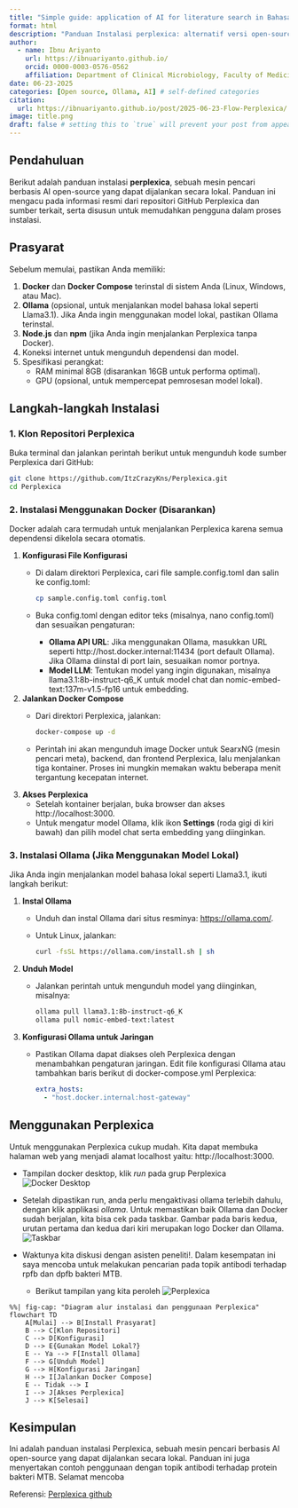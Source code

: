 ```yaml
---
title: "Simple guide: application of AI for literature search in Bahasa"
format: html
description: "Panduan Instalasi perplexica: alternatif versi open-source untuk perplexity"
author:
  - name: Ibnu Ariyanto
    url: https://ibnuariyanto.github.io/
    orcid: 0000-0003-0576-0562
    affiliation: Department of Clinical Microbiology, Faculty of Medicine, Universitas Indonesia
date: 06-23-2025
categories: [Open source, Ollama, AI] # self-defined categories
citation: 
  url: https://ibnuariyanto.github.io/post/2025-06-23-Flow-Perplexica/ 
image: title.png
draft: false # setting this to `true` will prevent your post from appearing on your listing page until you're ready!
---
```


## Pendahuluan

Berikut adalah panduan instalasi **perplexica**, sebuah mesin pencari berbasis AI open-source yang dapat dijalankan secara lokal. Panduan ini mengacu pada informasi resmi dari repositori GitHub Perplexica dan sumber terkait, serta disusun untuk memudahkan pengguna dalam proses instalasi.

## Prasyarat

Sebelum memulai, pastikan Anda memiliki:

1. **Docker** dan **Docker Compose** terinstal di sistem Anda (Linux, Windows, atau Mac).
2. **Ollama** (opsional, untuk menjalankan model bahasa lokal seperti Llama3.1). Jika Anda ingin menggunakan model lokal, pastikan Ollama terinstal.
3. **Node.js** dan **npm** (jika Anda ingin menjalankan Perplexica tanpa Docker).
4. Koneksi internet untuk mengunduh dependensi dan model.
5. Spesifikasi perangkat:
   - RAM minimal 8GB (disarankan 16GB untuk performa optimal).
   - GPU (opsional, untuk mempercepat pemrosesan model lokal).

## Langkah-langkah Instalasi

### 1. Klon Repositori Perplexica

Buka terminal dan jalankan perintah berikut untuk mengunduh kode sumber Perplexica dari GitHub:

```bash
git clone https://github.com/ItzCrazyKns/Perplexica.git
cd Perplexica
```

### 2. Instalasi Menggunakan Docker (Disarankan)

Docker adalah cara termudah untuk menjalankan Perplexica karena semua dependensi dikelola secara otomatis.

1. **Konfigurasi File Konfigurasi**
   - Di dalam direktori Perplexica, cari file sample.config.toml dan salin ke config.toml:
     ```bash
     cp sample.config.toml config.toml
     ```
   - Buka config.toml dengan editor teks (misalnya, nano config.toml) dan sesuaikan pengaturan:
     - **Ollama API URL**: Jika menggunakan Ollama, masukkan URL seperti http://host.docker.internal:11434 (port default Ollama). Jika Ollama diinstal di port lain, sesuaikan nomor portnya.
     - **Model LLM**: Tentukan model yang ingin digunakan, misalnya llama3.1:8b-instruct-q6_K untuk model chat dan nomic-embed-text:137m-v1.5-fp16 untuk embedding.

2. **Jalankan Docker Compose**
   - Dari direktori Perplexica, jalankan:
     ```bash
     docker-compose up -d
     ```
   - Perintah ini akan mengunduh image Docker untuk SearxNG (mesin pencari meta), backend, dan frontend Perplexica, lalu menjalankan tiga kontainer. Proses ini mungkin memakan waktu beberapa menit tergantung kecepatan internet.

3. **Akses Perplexica**
   - Setelah kontainer berjalan, buka browser dan akses http://localhost:3000.
   - Untuk mengatur model Ollama, klik ikon **Settings** (roda gigi di kiri bawah) dan pilih model chat serta embedding yang diinginkan.

### 3. Instalasi Ollama (Jika Menggunakan Model Lokal)

Jika Anda ingin menjalankan model bahasa lokal seperti Llama3.1, ikuti langkah berikut:

1. **Instal Ollama**
   - Unduh dan instal Ollama dari situs resminya: [https://ollama.com/](https://ollama.com/).
   - Untuk Linux, jalankan:
     ```bash
     curl -fsSL https://ollama.com/install.sh | sh
     ```

2. **Unduh Model**
   - Jalankan perintah untuk mengunduh model yang diinginkan, misalnya:
     ```bash
     ollama pull llama3.1:8b-instruct-q6_K
     ollama pull nomic-embed-text:latest
     ```

3. **Konfigurasi Ollama untuk Jaringan**
   - Pastikan Ollama dapat diakses oleh Perplexica dengan menambahkan pengaturan jaringan. Edit file konfigurasi Ollama atau tambahkan baris berikut di docker-compose.yml Perplexica:
     ```yaml
     extra_hosts:
       - "host.docker.internal:host-gateway"
     ```

## Menggunakan Perplexica

Untuk menggunakan Perplexica cukup mudah. Kita dapat membuka halaman web yang menjadi alamat localhost yaitu: http://localhost:3000.

- Tampilan docker desktop, klik *run* pada grup Perplexica
  ![Docker Desktop](docker-desktop.png)

- Setelah dipastikan run, anda perlu mengaktivasi ollama terlebih dahulu, dengan klik applikasi *ollama*. Untuk memastikan baik Ollama dan Docker sudah berjalan, kita bisa cek pada taskbar. Gambar pada baris kedua, urutan pertama dan kedua dari kiri merupakan logo Docker dan Ollama.
  ![Taskbar](taskbar.png)

- Waktunya kita diskusi dengan asisten peneliti!. Dalam kesempatan ini saya mencoba untuk melakukan pencarian pada topik antibodi terhadap rpfb dan dpfb bakteri MTB.
  - Berikut tampilan yang kita peroleh
    ![Perplexica](perplexica-search.png)

```mermaid
%%| fig-cap: "Diagram alur instalasi dan penggunaan Perplexica"
flowchart TD
    A[Mulai] --> B[Install Prasyarat]
    B --> C[Klon Repositori]
    C --> D[Konfigurasi]
    D --> E{Gunakan Model Lokal?}
    E -- Ya --> F[Install Ollama]
    F --> G[Unduh Model]
    G --> H[Konfigurasi Jaringan]
    H --> I[Jalankan Docker Compose]
    E -- Tidak --> I
    I --> J[Akses Perplexica]
    J --> K[Selesai]
```

## Kesimpulan

Ini adalah panduan instalasi Perplexica, sebuah mesin pencari berbasis AI open-source yang dapat dijalankan secara lokal. Panduan ini juga menyertakan contoh penggunaan dengan topik antibodi terhadap protein bakteri MTB. Selamat mencoba

Referensi:
[Perplexica github](https://github.com/ItzCrazyKns/Perplexica)
 
